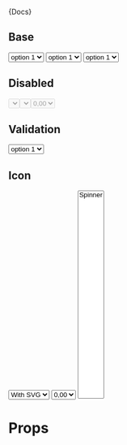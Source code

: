 


<Meta title="Forms|Selects" component={Select} />

<Description>{Docs}</Description>

##  Base

<Preview>
  <Story name="Base" decorators={[withKnobs,withA11y]}>
    <form className="row-items" style={{display: 'flex'}}>
      <Select label="label" style={{flex: '1'}}  defaultValue="2">
        <option value="1">option 1</option>
        <option value="2">option 2</option>
        <option value="3">option 3</option>
      </Select>
      <Select label="label" style={{flex: '1'}} >
        <option>option 1</option>
        <option>option 2</option>
        <option>option 3</option>
      </Select>
      <Select label="label" placeholder="Chose your Option" style={{flex: '1'}}>
        <option>option 1</option>
        <option>option 2</option>
        <option>option 3</option>
      </Select>
    </form>
  </Story>
</Preview>

##  Disabled

<Preview>
  <Story name="Disabled" decorators={[withKnobs,withA11y]}>
    <div className="row-items" style={{display: 'flex'}}>
      <Select name="disabled" label="disabled" disabled style={{flex: '1'}}/>
      <Select name="disabled" label="disabled" placeholder="placeholder" disabled style={{flex: '1'}}/>
      <Select name="disabled" label="disabled" icon="R$" disabled style={{flex: '1'}} defaultValue="0">
        <option value="0">0,00</option>
      </Select>
    </div>
  </Story>
</Preview>

##  Validation

<Preview>
  <Story name="Validation" decorators={[withKnobs,withA11y]}>
    <Select name="error" label="Error Sample" error="Errors will be displayed here">
      <option>option 1</option>
      <option>option 2</option>
      <option>option 3</option>
    </Select>
  </Story>
</Preview>

##  Icon

<Preview>
  <Story name="Icon" decorators={[withKnobs,withA11y]}>
    <div className="row-items" style={{display: 'flex'}}>
      <Select label="With Icon"  style={{flex: '1'}} defaultValue="svg" icon={
        <StoreIcon/>
      }>
        <option value="svg">With SVG</option>
      </Select>
      <Select label="With Icon" placeholder="placeholder" icon="R$" style={{flex: '1'}} defaultValue="0">
        <option value="0">0,00</option>
      </Select>
      <Select label="With Icon" icon={<Spinner size="24"/>} style={{flex: '1'}}  defaultValue="Spinner">
        <option value="Spinner">Spinner</option>
      </Select>
    </div>
  </Story>
</Preview>

# Props

<Props of={Select} />
